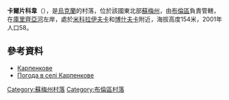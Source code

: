 {{coord|51|4|17|N|33|55|35|E|scale:100000_region:UA|display=title}}

'''卡爾片科韋'''（{{lang-uk|Карпенкове}}），是[[烏克蘭|烏克蘭]]的村落，位於該國東北部[[蘇梅州|蘇梅州]]，由[[布倫區_(烏克蘭)|布倫區]]負責管轄，在[[庫里齊亞河|庫里齊亞河]]左岸，處於[[米科拉伊夫卡_(布倫區)|米科拉伊夫卡]]和[[博什夫卡|博什夫卡]]附近，海拔高度154米，2001年人口58。

==參考資料==
* [http://w1.c1.rada.gov.ua/pls/z7502/A005?rdat1=02.02.2010&rf7571=28799 Карпенкове]{{dead link|date=2017年11月 |bot=InternetArchiveBot |fix-attempted=yes }}
* [http://weather.in.ua/ua/symskaja/10196 Погода в селі Карпенкове]{{Wayback|url=http://weather.in.ua/ua/symskaja/10196 |date=20160305100339 }}

{{DEFAULTSORT:Карпенкове}}

[[Category:蘇梅州村落|Category:蘇梅州村落]]
[[Category:布倫區村落|Category:布倫區村落]]


{{Sumy-geo-stub}}
